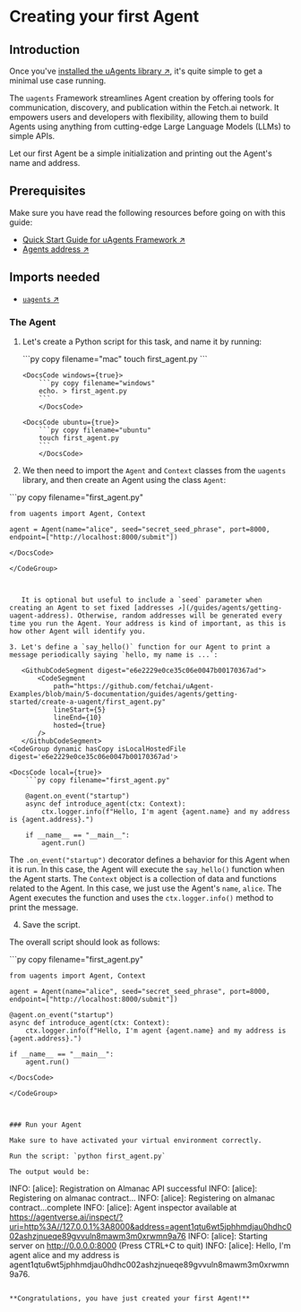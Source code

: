 
# Creating your first Agent

## Introduction

Once you've [installed  the uAgents library ↗️](/guides/agents/installing-uagent), it's quite simple to get a minimal use case running.

The `uagents` Framework streamlines Agent creation by offering tools for communication, discovery, and publication within the Fetch.ai network. It empowers users and developers with flexibility, allowing them to build Agents using anything from cutting-edge Large Language Models (LLMs) to simple APIs.

Let our first Agent be a simple initialization and printing out the Agent's name and address.

## Prerequisites

Make sure you have read the following resources before going on with this guide:

  - [Quick Start Guide for uAgents Framework ↗️](/guides/agents/quickstart)
  - [Agents address ↗️](/guides/agents/getting-started/getting-uagent-address)

## Imports needed

  - [`uagents` ↗️](https://pypi.org/project/uagents/)

### The Agent

1. Let's create a Python script for this task, and name it by running:

   <CodeGroup hasCopy isOSFile>
        <DocsCode mac={true}>
           ```py copy filename="mac"
           touch first_agent.py
           ```
           </DocsCode>

       <DocsCode windows={true}>
           ```py copy filename="windows"
           echo. > first_agent.py
           ```
           </DocsCode>

       <DocsCode ubuntu={true}>
           ```py copy filename="ubuntu"
           touch first_agent.py
           ```
           </DocsCode>
   </CodeGroup>

2. We then need to import the `Agent` and `Context` classes from the `uagents` library, and then create an Agent using the class `Agent`:

   <GithubCodeSegment digest="b7cfb59c93a8a17a328b687575ed3a41">
       <CodeSegment
           path="https://github.com/fetchai/uAgent-Examples/blob/main/5-documentation/guides/agents/getting-started/create-a-uagent/first_agent.py"
           lineStart={1}
           lineEnd={3}
           hosted={true}
       />
   </GithubCodeSegment>
<CodeGroup dynamic hasCopy isLocalHostedFile digest='b7cfb59c93a8a17a328b687575ed3a41'>

<DocsCode local={true}>
	```py copy filename="first_agent.py"

	from uagents import Agent, Context
	
	agent = Agent(name="alice", seed="secret_seed_phrase", port=8000, endpoint=["http://localhost:8000/submit"])

```
</DocsCode>

</CodeGroup>



   It is optional but useful to include a `seed` parameter when creating an Agent to set fixed [addresses ↗️](/guides/agents/getting-uagent-address). Otherwise, random addresses will be generated every time you run the Agent. Your address is kind of important, as this is how other Agent will identify you.

3. Let's define a `say_hello()` function for our Agent to print a message periodically saying `hello, my name is ...`:

   <GithubCodeSegment digest="e6e2229e0ce35c06e0047b00170367ad">
       <CodeSegment
           path="https://github.com/fetchai/uAgent-Examples/blob/main/5-documentation/guides/agents/getting-started/create-a-uagent/first_agent.py"
           lineStart={5}
           lineEnd={10}
           hosted={true}
       />
   </GithubCodeSegment>
<CodeGroup dynamic hasCopy isLocalHostedFile digest='e6e2229e0ce35c06e0047b00170367ad'>

<DocsCode local={true}>
	```py copy filename="first_agent.py"

	@agent.on_event("startup")
	async def introduce_agent(ctx: Context):
	    ctx.logger.info(f"Hello, I'm agent {agent.name} and my address is {agent.address}.")
	
	if __name__ == "__main__":
	    agent.run()

```
</DocsCode>

</CodeGroup>



   The `.on_event("startup")` decorator defines a behavior for this Agent when it is run. In this case, the Agent will execute the `say_hello()` function when the Agent starts. The `Context` object is a collection of data and functions related to the Agent. In this case, we just use the Agent's `name`, `alice`. The Agent executes the function and uses the `ctx.logger.info()` method to print the message.

4. Save the script.

The overall script should look as follows:

   <GithubCodeSegment digest="ae9594feed39e2816a1f8f60261bac15">
       <CodeSegment
           path="https://github.com/fetchai/uAgent-Examples/blob/main/5-documentation/guides/agents/getting-started/create-a-uagent/first_agent.py"
           lineStart={1}
           lineEnd={10}
           hosted={true}
       />
   </GithubCodeSegment>
<CodeGroup dynamic hasCopy isLocalHostedFile digest='ae9594feed39e2816a1f8f60261bac15'>

<DocsCode local={true}>
	```py copy filename="first_agent.py"

	from uagents import Agent, Context
	
	agent = Agent(name="alice", seed="secret_seed_phrase", port=8000, endpoint=["http://localhost:8000/submit"])
	
	@agent.on_event("startup")
	async def introduce_agent(ctx: Context):
	    ctx.logger.info(f"Hello, I'm agent {agent.name} and my address is {agent.address}.")
	
	if __name__ == "__main__":
	    agent.run()

```
</DocsCode>

</CodeGroup>



### Run your Agent

Make sure to have activated your virtual environment correctly.

Run the script: `python first_agent.py`

The output would be:

   ```
   INFO:     [alice]: Registration on Almanac API successful
   INFO:     [alice]: Registering on almanac contract...
   INFO:     [alice]: Registering on almanac contract...complete
   INFO:     [alice]: Agent inspector available at https://agentverse.ai/inspect/?uri=http%3A//127.0.0.1%3A8000&address=agent1qtu6wt5jphhmdjau0hdhc002ashzjnueqe89gvvuln8mawm3m0xrwmn9a76
   INFO:     [alice]: Starting server on http://0.0.0.0:8000 (Press CTRL+C to quit)
   INFO:     [alice]: Hello, I'm agent alice and my address is agent1qtu6wt5jphhmdjau0hdhc002ashzjnueqe89gvvuln8mawm3m0xrwmn9a76.
   ```

**Congratulations, you have just created your first Agent!**

